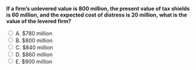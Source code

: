 ::: {.question-block}

<form onsubmit="event.preventDefault(); checkAnswer('module9_mcq_q73')" data-correct-answer="C">
<strong style="display: block;">If a firm’s unlevered value is 800 million, the present value of tax shields is 60 million, and the expected cost of distress is 20 million, what is the value of the levered firm?</strong>

<label><input type="radio" name="module9_mcq_q73" value="A"> A. $780 million</label><br>
<label><input type="radio" name="module9_mcq_q73" value="B"> B. $800 million</label><br>
<label><input type="radio" name="module9_mcq_q73" value="C"> C. $840 million</label><br>
<label><input type="radio" name="module9_mcq_q73" value="D"> D. $860 million</label><br>
<label><input type="radio" name="module9_mcq_q73" value="E"> E. $900 million</label><br>
</form>

<div id="feedback-module9_mcq_q73" class="feedback" data-status="" style="display:none;">
✅ C is correct. V<sub>L</sub> = V<sub>U</sub> + PV(Tax Shield) − PV(Distress Cost) = 800 + 60 − 20 = 840.
</div>

:::
